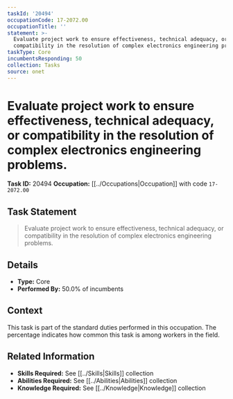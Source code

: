 ```yaml
---
taskId: '20494'
occupationCode: 17-2072.00
occupationTitle: ''
statement: >-
  Evaluate project work to ensure effectiveness, technical adequacy, or
  compatibility in the resolution of complex electronics engineering problems.
taskType: Core
incumbentsResponding: 50
collection: Tasks
source: onet
---
```

# Evaluate project work to ensure effectiveness, technical adequacy, or compatibility in the resolution of complex electronics engineering problems.

**Task ID:** 20494
**Occupation:** [[../Occupations|Occupation]] with code `17-2072.00`

## Task Statement

> Evaluate project work to ensure effectiveness, technical adequacy, or compatibility in the resolution of complex electronics engineering problems.

## Details

- **Type:** Core
- **Performed By:** 50.0% of incumbents

## Context

This task is part of the standard duties performed in this occupation. The percentage indicates how common this task is among workers in the field.

## Related Information

- **Skills Required:** See [[../Skills|Skills]] collection
- **Abilities Required:** See [[../Abilities|Abilities]] collection
- **Knowledge Required:** See [[../Knowledge|Knowledge]] collection

